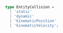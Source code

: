 ```ts
type EntityCollision =
  | 'static'
  | 'dynamic'
  | 'kinematicPosition'
  | 'kinematicVelocity';
```

